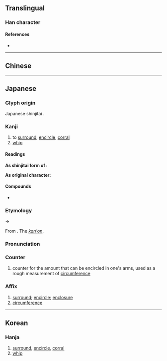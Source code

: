 {{also|圍|围}}
{{character info}}
==Translingual==
{{Han simplified forms|圍|囲|围}}

===Han character===
{{Han char|rn=31|rad=囗|as=04|sn=7|four=|canj=WTT|ids=⿴囗井}}

====References====
* {{Han ref|kx=0217.251|dkj=04722|dj=0445.050|hdz=10714.010|uh=56F2|ud=22258}}

----

==Chinese==
{{zh-see|圍|v}}

----

==Japanese==
{{ja-kanji forms|囲|圍}}

===Glyph origin===
Japanese shinjitai {{Han simp|圍|f=韋|t=井|nocap=y}}.

===Kanji===
{{ja-kanji|grade=4|rs=囗04|kyu=圍}}

# to [[surround]], [[encircle]], [[corral]]
# [[whip]]

====Readings====
'''As shinjitai form of {{lang|ja|圍}}:'''
{{ja-readings
|goon=え<ゑ
|kanon=い<ゐ
|kun=かこ-む, かこ-い<かこ-ひ, かこ-う<かこ-ふ
}}

'''As original character:'''
{{ja-readings
|on=とう
|kun=むち
}}

====Compounds====
* {{ja-r|囲碁|^いご}}

===Etymology===
{{ja-kanjitab|い|yomi=kanon}}
{{IPAfont|/wi/}} → {{IPAfont|/i/}}

From {{der|ja|ltc|sort=い|-}} {{ltc-l|圍}}. The ''[[漢音#Japanese|kan'on]]''.

===Pronunciation===
{{ja-pron|い}}

===Counter===
{{ja-pos|counter|い|hhira=ゐ}}

# counter for the amount that can be encircled in one's arms, used as a rough measurement of [[circumference]] {{qualifier|roughly 1.5 meters}}

===Affix===
{{ja-pos|affix|い|hhira=ゐ}}

# [[surround]]; [[encircle]]; [[enclosure]]
# [[circumference]]

----

==Korean==

===Hanja===
{{ko-hanja|hangeul=위|eumhun=|rv=wi|mr=wi|y=wi}}

# [[surround]], [[encircle]], [[corral]]
# [[whip]]